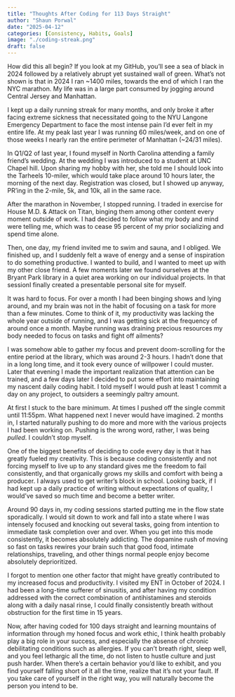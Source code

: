 ```yaml
---
title: "Thoughts After Coding for 113 Days Straight"
author: "Shaun Porwal"
date: "2025-04-12"
categories: [Consistency, Habits, Goals]
image: "./coding-streak.png"
draft: false
---
```


How did this all begin? If you look at my GitHub, you'll see a sea of black in 2024 followed by a relatively abrupt yet sustained wall of green. What's not shown is that in 2024 I ran \~1400 miles, towards the end of which I ran the NYC marathon. My life was in a large part consumed by jogging around Central Jersey and Manhattan.

I kept up a daily running streak for many months, and only broke it after facing extreme sickness that necessitated going to the NYU Langone Emergency Department to face the most intense pain I'd ever felt in my entire life. At my peak last year I was running 60 miles/week, and on one of those weeks I nearly ran the entire perimeter of Manhattan (\~24/31 miles).

In Q1/Q2 of last year, I found myself in North Carolina attending a family friend's wedding. At the wedding I was introduced to a student at UNC Chapel hill. Upon sharing my hobby with her, she told me I should look into the Tarheels 10-miler, which would take place around 10 hours later, the morning of the next day. Registration was closed, but I showed up anyway, PR'ing in the 2-mile, 5k, and 10k, all in the same race.

After the marathon in November, I stopped running. I traded in exercise for House M.D. & Attack on Titan, binging them among other content every moment outside of work. I had decided to follow what my body and mind were telling me, which was to cease 95 percent of my prior socializing and spend time alone.

Then, one day, my friend invited me to swim and sauna, and I obliged. We finished up, and I suddenly felt a wave of energy and a sense of inspiration to do something productive. I wanted to build, and I wanted to meet up with my other close friend. A few moments later we found ourselves at the Bryant Park library in a quiet area working on our individual projects. In that sessionI finally created a presentable personal site for myself.

It was hard to focus. For over a month I had been binging shows and lying around, and my brain was not in the habit of focusing on a task for more than a few minutes. Come to think of it, my productivity was lacking the whole year outside of running, and I was getting sick at the frequency of around once a month. Maybe running was draining precious resources my body needed to focus on tasks and fight off ailments?

I was somehow able to gather my focus and prevent doom-scrolling for the entire period at the library, which was around 2-3 hours. I hadn't done that in a long long time, and it took every ounce of willpower I could muster. Later that evening I made the important realization that attention can be trained, and a few days later I decided to put some effort into maintaining my nascent daily coding habit. I told myself I would push at least 1 commit a day on any project, to outsiders a seemingly paltry amount.

At first I stuck to the bare minimum. At times I pushed off the single commit until 11:55pm. What happened next I never would have imagined. 2 months in, I started naturally pushing to do more and more with the various projects I had been working on. Pushing is the wrong word, rather, I was being *pulled*. I couldn't stop myself.

One of the biggest benefits of deciding to code every day is that it has greatly fueled my creativity. This is because coding consistently and not forcing myself to live up to any standard gives me the freedom to fail consistently, and that organically grows my skills and comfort with being a producer. I always used to get writer's block in school. Looking back, if I had kept up a daily practice of writing without expectations of quality, I would've saved so much time and become a better writer.

Around 90 days in, my coding sessions started putting me in the flow state sporadically. I would sit down to work and fall into a state where I was intensely focused and knocking out several tasks, going from intention to immediate task completion over and over. When you get into this mode consistently, it becomes absolutely addicting. The dopamine rush of moving so fast on tasks rewires your brain such that good food, intimate relationships, traveling, and other things normal people enjoy become absolutely deprioritized.

I forgot to mention one other factor that might have greatly contributed to my increased focus and productivity. I visited my ENT in October of 2024. I had been a long-time sufferer of sinusitis, and after having my condition addressed with the correct combination of antihistamines and steroids along with a daily nasal rinse, I could finally consistently breath without obstruction for the first time in 15 years.

Now, after having coded for 100 days straight and learning mountains of information through my honed focus and work ethic, I think health probably play a big role in your success, and especially the absense of chronic debilitating conditions such as allergies. If you can't breath right, sleep well, and you feel lethargic all the time, do not listen to hustle culture and just push harder. When there's a certain behavior you'd like to exhibit, and you find yourself falling short of it all the time, realize that it's not your fault. If you take care of yourself in the right way, you will naturally become the person you intend to be.
